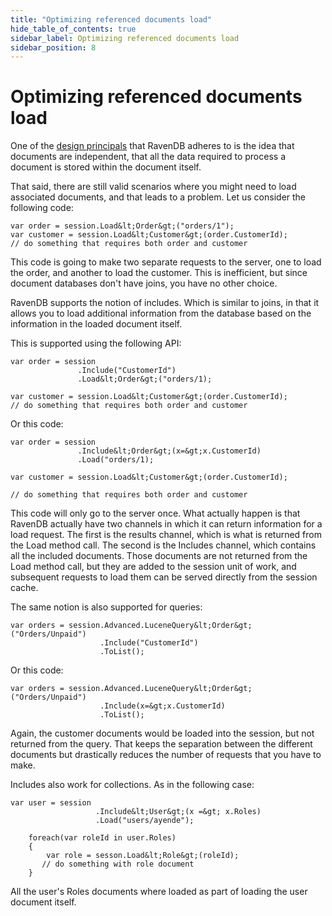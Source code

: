 ```yaml
---
title: "Optimizing referenced documents load"
hide_table_of_contents: true
sidebar_label: Optimizing referenced documents load
sidebar_position: 8
---
```



# Optimizing referenced documents load

One of the [design principals](https://ravendb.net/docs/theory/document-structure-design?version=1.0) that RavenDB adheres to is the idea that documents are independent, that all the data required to process a document is stored within the document itself.

That said, there are still valid scenarios where you might need to load associated documents, and that leads to a problem. Let us consider the following code:

    var order = session.Load&lt;Order&gt;("orders/1");
    var customer = session.Load&lt;Customer&gt;(order.CustomerId);
    // do something that requires both order and customer

This code is going to make two separate requests to the server, one to load the order, and another to load the customer. This is inefficient, but since document databases don't have joins, you have no other choice.

RavenDB supports the notion of includes. Which is similar to joins, in that it allows you to load additional information from the database based on the information in the loaded document itself.

This is supported using the following API:

    var order = session
                   .Include("CustomerId")
                   .Load&lt;Order&gt;("orders/1); 

    var customer = session.Load&lt;Customer&gt;(order.CustomerId);
    // do something that requires both order and customer

Or this code:

    var order = session
                   .Include&lt;Order&gt;(x=&gt;x.CustomerId)
                   .Load("orders/1); 

    var customer = session.Load&lt;Customer&gt;(order.CustomerId);

    // do something that requires both order and customer

This code will only go to the server once. What actually happen is that RavenDB actually have two channels in which it can return information for a load request. The first is the results channel, which is what is returned from the Load method call. The second is the Includes channel, which contains all the included documents. Those documents are not returned from the Load method call, but they are added to the session unit of work, and subsequent requests to load them can be served directly from the session cache.

The same notion is also supported for queries:

    var orders = session.Advanced.LuceneQuery&lt;Order&gt;("Orders/Unpaid")
                        .Include("CustomerId")
                        .ToList();

Or this code:

    var orders = session.Advanced.LuceneQuery&lt;Order&gt;("Orders/Unpaid")
                        .Include(x=&gt;x.CustomerId)
                        .ToList();

Again, the customer documents would be loaded into the session, but not returned from the query. That keeps the separation between the different documents but drastically reduces the number of requests that you have to make.

Includes also work for collections. As in the following case:

    
```
var user = session
                   .Include&lt;User&gt;(x =&gt; x.Roles)
                   .Load("users/ayende");

    foreach(var roleId in user.Roles)
    {
        var role = sesson.Load&lt;Role&gt;(roleId);
       // do something with role document
    }
```


All the user's Roles documents where loaded as part of loading the user document itself.
